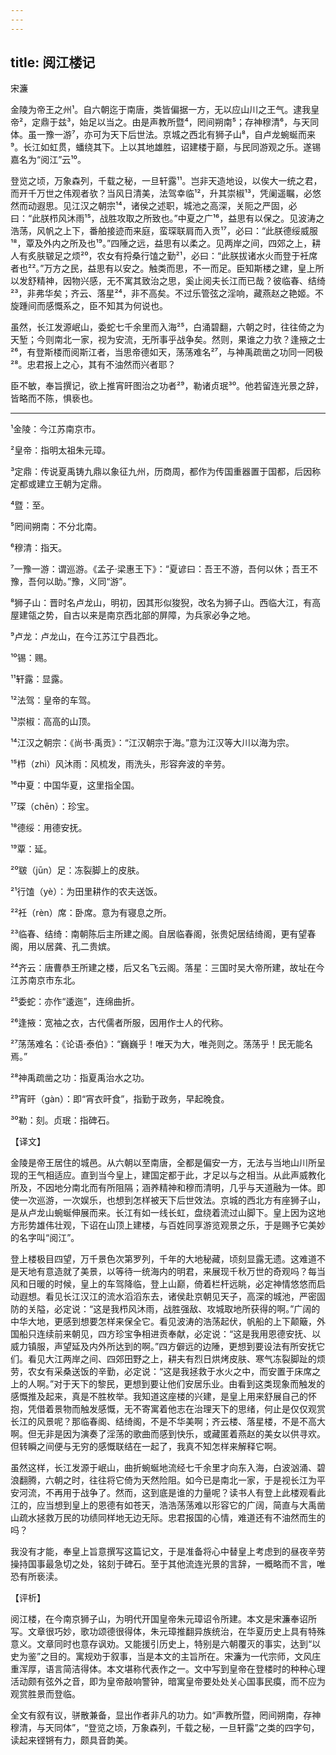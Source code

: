 ```yaml
---
---
---
```

title: 阅江楼记
---




宋濂

金陵为帝王之州¹。自六朝迄于南唐，类皆偏据一方，无以应山川之王气。逮我皇帝²，定鼎于兹³，始足以当之。由是声教所暨⁴，罔间朔南⁵；存神穆清⁶，与天同体。虽一豫一游⁷，亦可为天下后世法。京城之西北有狮子山⁸，自卢龙蜿蜒而来⁹。长江如虹贯，蟠绕其下。上以其地雄胜，诏建楼于巅，与民同游观之乐。遂锡嘉名为“阅江”云¹⁰。

登览之顷，万象森列，千载之秘，一旦轩露¹¹。岂非天造地设，以俟大一统之君，而开千万世之伟观者欤？当风日清美，法驾幸临¹²，升其崇椒¹³，凭阑遥瞩，必悠然而动遐思。见江汉之朝宗¹⁴，诸侯之述职，城池之高深，关阨之严固，必曰：“此朕栉风沐雨¹⁵，战胜攻取之所致也。”中夏之广¹⁶，益思有以保之。见波涛之浩荡，风帆之上下，番舶接迹而来庭，蛮琛联肩而入贡¹⁷，必曰：“此朕德绥威服¹⁸，覃及外内之所及也¹⁹。”四陲之远，益思有以柔之。见两岸之间，四郊之上，耕人有炙肤皲足之烦²⁰，农女有捋桑行馌之勤²¹，必曰：“此朕拔诸水火而登于衽席者也²²。”万方之民，益思有以安之。触类而思，不一而足。臣知斯楼之建，皇上所以发舒精神，因物兴感，无不寓其致治之思，奚止阅夫长江而已哉？彼临春、结绮²³，非弗华矣；齐云、落星²⁴，非不高矣。不过乐管弦之淫响，藏燕赵之艳姬。不旋踵间而感慨系之，臣不知其为何说也。

虽然，长江发源岷山，委蛇七千余里而入海²⁵，白涌碧翻，六朝之时，往往倚之为天堑；今则南北一家，视为安流，无所事乎战争矣。然则，果谁之力欤？逢掖之士²⁶，有登斯楼而阅斯江者，当思帝德如天，荡荡难名²⁷，与神禹疏凿之功同一罔极²⁸。忠君报上之心，其有不油然而兴者耶？

臣不敏，奉旨撰记，欲上推宵旰图治之功者²⁹，勒诸贞珉³⁰。他若留连光景之辞，皆略而不陈，惧亵也。



***



¹金陵：今江苏南京市。

²皇帝：指明太祖朱元璋。

³定鼎：传说夏禹铸九鼎以象征九州，历商周，都作为传国重器置于国都，后因称定都或建立王朝为定鼎。

⁴暨：至。

⁵罔间朔南：不分北南。

⁶穆清：指天。

⁷一豫一游：谓巡游。《孟子·梁惠王下》：“夏谚曰：吾王不游，吾何以休；吾王不豫，吾何以助。”豫，义同“游”。

⁸狮子山：晋时名卢龙山，明初，因其形似狻猊，改名为狮子山。西临大江，有高屋建瓴之势，自古以来是南京西北部的屏障，为兵家必争之地。

⁹卢龙：卢龙山，在今江苏江宁县西北。

¹⁰锡：赐。

¹¹轩露：显露。

¹²法驾：皇帝的车驾。

¹³崇椒：高高的山顶。

¹⁴江汉之朝宗：《尚书·禹贡》：“江汉朝宗于海。”意为江汉等大川以海为宗。

¹⁵栉（zhì）风沐雨：风梳发，雨洗头，形容奔波的辛劳。

¹⁶中夏：中国华夏，这里指全国。

¹⁷琛（chēn）：珍宝。

¹⁸德绥：用德安抚。

¹⁹覃：延。

²⁰皲（jūn）足：冻裂脚上的皮肤。

²¹行馌（yè）：为田里耕作的农夫送饭。

²²衽（rèn）席：卧席。意为有寝息之所。

²³临春、结绮：南朝陈后主所建之阁。自居临春阁，张贵妃居结绮阁，更有望春阁，用以居龚、孔二贵嫔。

²⁴齐云：唐曹恭王所建之楼，后又名飞云阁。落星：三国时吴大帝所建，故址在今江苏南京市东北。

²⁵委蛇：亦作“逶迤”，连绵曲折。

²⁶逢掖：宽袖之衣，古代儒者所服，因用作士人的代称。

²⁷荡荡难名：《论语·泰伯》：“巍巍乎！唯天为大，唯尧则之。荡荡乎！民无能名焉。”

²⁸神禹疏凿之功：指夏禹治水之功。

²⁹宵旰（gàn）：即“宵衣旰食”，指勤于政务，早起晚食。

³⁰勒：刻。贞珉：指碑石。

【译文】

金陵是帝王居住的城邑。从六朝以至南唐，全都是偏安一方，无法与当地山川所呈现的王气相适应。直到当今皇上，建国定都于此，才足以与之相当。从此声威教化所及，不因地分南北而有所阻隔；涵养精神和穆而清明，几乎与天道融为一体。即使一次巡游，一次娱乐，也想到怎样被天下后世效法。京城的西北方有座狮子山，是从卢龙山蜿蜒伸展而来。长江有如一线长虹，盘绕着流过山脚下。皇上因为这地方形势雄伟壮观，下诏在山顶上建楼，与百姓同享游览观景之乐，于是赐予它美妙的名字叫“阅江”。

登上楼极目四望，万千景色次第罗列，千年的大地秘藏，顷刻显露无遗。这难道不是天地有意造就了美景，以等待一统海内的明君，来展现千秋万世的奇观吗？每当风和日暖的时候，皇上的车驾降临，登上山巅，倚着栏杆远眺，必定神情悠悠而启动遐想。看见长江汉江的流水滔滔东去，诸侯赴京朝见天子，高深的城池，严密固防的关隘，必定说：“这是我栉风沐雨，战胜强敌、攻城取地所获得的啊。”广阔的中华大地，更感到想要怎样来保全它。看见波涛的浩荡起伏，帆船的上下颠簸，外国船只连续前来朝见，四方珍宝争相进贡奉献，必定说：“这是我用恩德安抚、以威力镇服，声望延及内外所达到的啊。”四方僻远的边陲，更想到要设法有所安抚它们。看见大江两岸之间、四郊田野之上，耕夫有烈日烘烤皮肤、寒气冻裂脚趾的烦劳，农女有采桑送饭的辛勤，必定说：“这是我拯救于水火之中，而安置于床席之上的人啊。”对于天下的黎民，更想到要让他们安居乐业。由看到这类现象而触发的感慨推及起来，真是不胜枚举。我知道这座楼的兴建，是皇上用来舒展自己的怀抱，凭借着景物而触发感慨，无不寄寓着他志在治理天下的思绪，何止是仅仅观赏长江的风景呢？那临春阁、结绮阁，不是不华美啊；齐云楼、落星楼，不是不高大啊。但无非是因为演奏了淫荡的歌曲而感到快乐，或藏匿着燕赵的美女以供寻欢。但转瞬之间便与无穷的感慨联结在一起了，我真不知怎样来解释它啊。

虽然这样，长江发源于岷山，曲折蜿蜒地流经七千余里才向东入海，白波汹涌、碧浪翻腾，六朝之时，往往将它倚为天然险阻。如今已是南北一家，于是视长江为平安河流，不再用于战争了。然而，这到底是谁的力量呢？读书人有登上此楼观看此江的，应当想到皇上的恩德有如苍天，浩浩荡荡难以形容它的广阔，简直与大禹凿山疏水拯救万民的功绩同样地无边无际。忠君报国的心情，难道还有不油然而生的吗？

我没有才能，奉皇上旨意撰写这篇记文，于是准备将心中替皇上考虑到的昼夜辛劳操持国事最急切之处，铭刻于碑石。至于其他流连光景的言辞，一概略而不言，唯恐有所亵渎。

【评析】

阅江楼，在今南京狮子山，为明代开国皇帝朱元璋诏令所建。本文是宋濂奉诏所写。文章很巧妙，歌功颂德很得体，朱元璋推翻异族统治，在华夏历史上具有特殊意义。文章同时也意存讽劝。又能援引历史上，特别是六朝覆灭的事实，达到“以史为鉴”之目的。寓规劝于叙事，当是本文的主旨所在。宋濂为一代宗师，文风庄重浑厚，语言简洁得体。本文堪称代表作之一。文中写到皇帝在登楼时的种种心理活动颇有弦外之音，即为皇帝敲响警钟，暗寓皇帝要处处关心国事民瘼，而不应为观赏胜景而登临。

全文有叙有议，骈散兼备，显出作者非凡的功力。如“声教所暨，罔间朔南，存神穆清，与天同体”，“登览之顷，万象森列，千载之秘，一旦轩露”之类的四字句，读起来铿锵有力，颇具音韵美。
